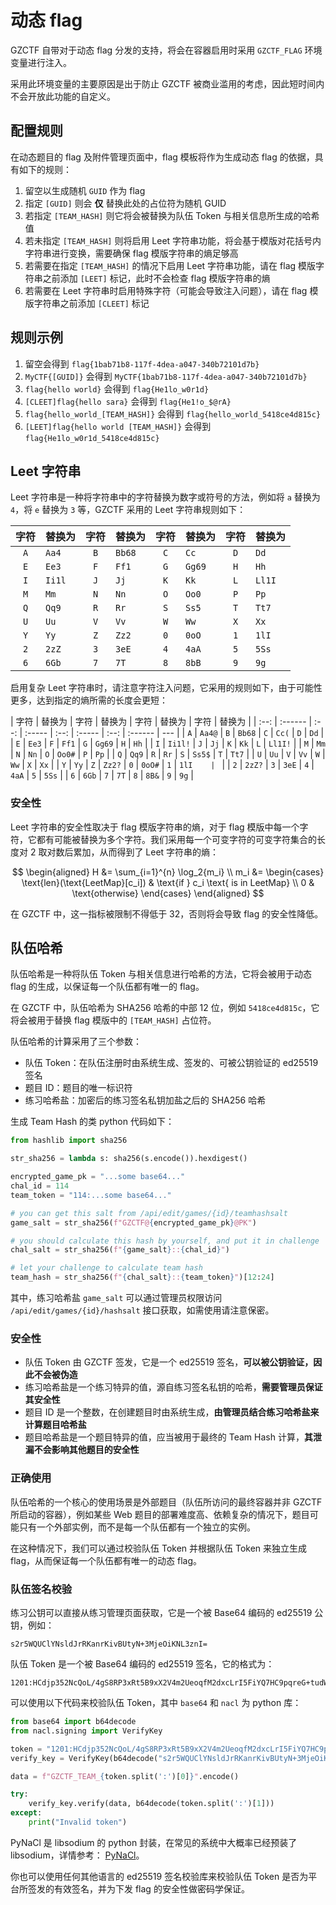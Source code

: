 
# 动态 flag

GZCTF 自带对于动态 flag 分发的支持，将会在容器启用时采用 `GZCTF_FLAG` 环境变量进行注入。

<Callout type="info">

采用此环境变量的主要原因是出于防止 GZCTF 被商业滥用的考虑，因此短时间内不会开放此功能的自定义。

</Callout>

## 配置规则

在动态题目的 flag 及附件管理页面中，flag 模板将作为生成动态 flag 的依据，具有如下的规则：

1. 留空以生成随机 `GUID` 作为 flag
2. 指定 `[GUID]` 则会 **仅** 替换此处的占位符为随机 GUID
3. 若指定 `[TEAM_HASH]` 则它将会被替换为队伍 Token 与相关信息所生成的哈希值
4. 若未指定 `[TEAM_HASH]` 则将启用 Leet 字符串功能，将会基于模版对花括号内字符串进行变换，需要确保 flag 模版字符串的熵足够高
5. 若需要在指定 `[TEAM_HASH]` 的情况下启用 Leet 字符串功能，请在 flag 模版字符串之前添加 `[LEET]` 标记，此时不会检查 flag 模版字符串的熵
6. 若需要在 Leet 字符串时启用特殊字符（可能会导致注入问题），请在 flag 模版字符串之前添加 `[CLEET]` 标记

## 规则示例

1. 留空会得到 `flag{1bab71b8-117f-4dea-a047-340b72101d7b}`
2. `MyCTF{[GUID]}` 会得到 `MyCTF{1bab71b8-117f-4dea-a047-340b72101d7b}`
3. `flag{hello world}` 会得到 `flag{He1lo_w0r1d}`
4. `[CLEET]flag{hello sara}` 会得到 `flag{He1!o_$@rA}`
5. `flag{hello_world_[TEAM_HASH]}` 会得到 `flag{hello_world_5418ce4d815c}`
6. `[LEET]flag{hello world [TEAM_HASH]}` 会得到 `flag{He1lo_w0r1d_5418ce4d815c}`

## Leet 字符串

Leet 字符串是一种将字符串中的字符替换为数字或符号的方法，例如将 `a` 替换为 `4`，将 `e` 替换为 `3` 等，GZCTF 采用的 Leet 字符串规则如下：

| 字符 | 替换为 | 字符 | 替换为 | 字符 | 替换为 | 字符 | 替换为 |
| :--: | :----- | :--: | :----- | :--: | :----- | :--: | :----- |
| `A`  | `Aa4`  | `B`  | `Bb68` | `C`  | `Cc`   | `D`  | `Dd`   |
| `E`  | `Ee3`  | `F`  | `Ff1`  | `G`  | `Gg69` | `H`  | `Hh`   |
| `I`  | `Ii1l` | `J`  | `Jj`   | `K`  | `Kk`   | `L`  | `Ll1I` |
| `M`  | `Mm`   | `N`  | `Nn`   | `O`  | `Oo0`  | `P`  | `Pp`   |
| `Q`  | `Qq9`  | `R`  | `Rr`   | `S`  | `Ss5`  | `T`  | `Tt7`  |
| `U`  | `Uu`   | `V`  | `Vv`   | `W`  | `Ww`   | `X`  | `Xx`   |
| `Y`  | `Yy`   | `Z`  | `Zz2`  | `0`  | `0oO`  | `1`  | `1lI`  |
| `2`  | `2zZ`  | `3`  | `3eE`  | `4`  | `4aA`  | `5`  | `5Ss`  |
| `6`  | `6Gb`  | `7`  | `7T`   | `8`  | `8bB`  | `9`  | `9g`   |

启用复杂 Leet 字符串时，请注意字符注入问题，它采用的规则如下，由于可能性更多，达到指定的熵所需的长度会更短：

| 字符 | 替换为  | 字符 | 替换为 | 字符 | 替换为 | 字符 | 替换为  |
| :--: | :------ | :--: | :----- | :--: | :----- | :--: | :------ | --- |
| `A`  | `Aa4@`  | `B`  | `Bb68` | `C`  | `Cc(`  | `D`  | `Dd`    |
| `E`  | `Ee3`   | `F`  | `Ff1`  | `G`  | `Gg69` | `H`  | `Hh`    |
| `I`  | `Ii1l!` | `J`  | `Jj`   | `K`  | `Kk`   | `L`  | `Ll1I!` |
| `M`  | `Mm`    | `N`  | `Nn`   | `O`  | `Oo0#` | `P`  | `Pp`    |
| `Q`  | `Qq9`   | `R`  | `Rr`   | `S`  | `Ss5$` | `T`  | `Tt7`   |
| `U`  | `Uu`    | `V`  | `Vv`   | `W`  | `Ww`   | `X`  | `Xx`    |
| `Y`  | `Yy`    | `Z`  | `Zz2?` | `0`  | `0oO#` | `1`  | `1lI    | `   |
| `2`  | `2zZ?`  | `3`  | `3eE`  | `4`  | `4aA`  | `5`  | `5Ss`   |
| `6`  | `6Gb`   | `7`  | `7T`   | `8`  | `8B&`  | `9`  | `9g`    |

### 安全性

Leet 字符串的安全性取决于 flag 模版字符串的熵，对于 flag 模版中每一个字符，它都有可能被替换为多个字符。我们采用每一个可变字符的可变字符集合的长度对 2 取对数后累加，从而得到了 Leet 字符串的熵：

$$
\begin{aligned}
H &= \sum_{i=1}^{n} \log_2{m_i} \\
m_i &= \begin{cases}
    \text{len}(\text{LeetMap}[c_i]) & \text{if } c_i \text{ is in LeetMap} \\
    0 & \text{otherwise}
\end{cases}
\end{aligned}
$$

在 GZCTF 中，这一指标被限制不得低于 32，否则将会导致 flag 的安全性降低。

## 队伍哈希

队伍哈希是一种将队伍 Token 与相关信息进行哈希的方法，它将会被用于动态 flag 的生成，以保证每一个队伍都有唯一的 flag。

在 GZCTF 中，队伍哈希为 SHA256 哈希的中部 12 位，例如 `5418ce4d815c`，它将会被用于替换 flag 模版中的 `[TEAM_HASH]` 占位符。

队伍哈希的计算采用了三个参数：

- 队伍 Token：在队伍注册时由系统生成、签发的、可被公钥验证的 ed25519 签名
- 题目 ID：题目的唯一标识符
- 练习哈希盐：加密后的练习签名私钥加盐之后的 SHA256 哈希

生成 Team Hash 的类 python 代码如下：

```python
from hashlib import sha256

str_sha256 = lambda s: sha256(s.encode()).hexdigest()

encrypted_game_pk = "...some base64..."
chal_id = 114
team_token = "114:...some base64..."

# you can get this salt from /api/edit/games/{id}/teamhashsalt
game_salt = str_sha256(f"GZCTF@{encrypted_game_pk}@PK")

# you should calculate this hash by yourself, and put it in challenge
chal_salt = str_sha256(f"{game_salt}::{chal_id}")

# let your challenge to calculate team hash
team_hash = str_sha256(f"{chal_salt}::{team_token}")[12:24]
```

其中，练习哈希盐 `game_salt` 可以通过管理员权限访问 `/api/edit/games/{id}/hashsalt` 接口获取，如需使用请注意保密。

### 安全性

- 队伍 Token 由 GZCTF 签发，它是一个 ed25519 签名，**可以被公钥验证，因此不会被伪造**
- 练习哈希盐是一个练习特异的值，源自练习签名私钥的哈希，**需要管理员保证其安全性**
- 题目 ID 是一个整数，在创建题目时由系统生成，**由管理员结合练习哈希盐来计算题目哈希盐**
- 题目哈希盐是一个题目特异的值，应当被用于最终的 Team Hash 计算，**其泄漏不会影响其他题目的安全性**

### 正确使用

队伍哈希的一个核心的使用场景是外部题目（队伍所访问的最终容器并非 GZCTF 所启动的容器），例如某些 Web 题目的部署难度高、依赖复杂的情况下，题目可能只有一个外部实例，而不是每一个队伍都有一个独立的实例。

在这种情况下，我们可以通过校验队伍 Token 并根据队伍 Token 来独立生成 flag，从而保证每一个队伍都有唯一的动态 flag。

### 队伍签名校验

练习公钥可以直接从练习管理页面获取，它是一个被 Base64 编码的 ed25519 公钥，例如：

```
s2r5WQUClYNsldJrRKanrKivBUtyN+3MjeOiKNL3znI=
```

队伍 Token 是一个被 Base64 编码的 ed25519 签名，它的格式为：

```
1201:HCdjp352NcQoL/4gS8RP3xRt5B9xX2V4m2UeoqfM2dxcLrI5FiYQ7HC9pqreG+tudWjYJf0atzQhhAKyYDKsCg==
```

可以使用以下代码来校验队伍 Token，其中 `base64` 和 `nacl` 为 python 库：

```python
from base64 import b64decode
from nacl.signing import VerifyKey

token = "1201:HCdjp352NcQoL/4gS8RP3xRt5B9xX2V4m2UeoqfM2dxcLrI5FiYQ7HC9pqreG+tudWjYJf0atzQhhAKyYDKsCg=="
verify_key = VerifyKey(b64decode("s2r5WQUClYNsldJrRKanrKivBUtyN+3MjeOiKNL3znI="))

data = f"GZCTF_TEAM_{token.split(':')[0]}".encode()

try:
    verify_key.verify(data, b64decode(token.split(':')[1]))
except:
    print("Invalid token")
```

PyNaCl 是 libsodium 的 python 封装，在常见的系统中大概率已经预装了 libsodium，详情参考： [PyNaCl](https://pynacl.readthedocs.io/en/latest/)。

你也可以使用任何其他语言的 ed25519 签名校验库来校验队伍 Token 是否为平台所签发的有效签名，并为下发 flag 的安全性做密码学保证。

